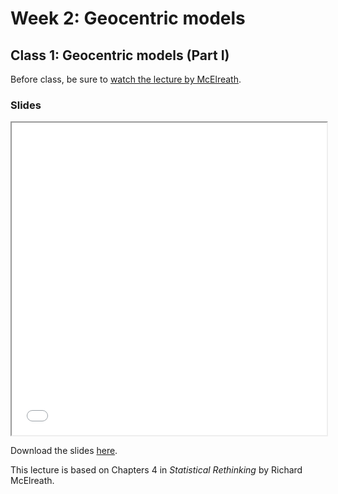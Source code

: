 # Week 2: Geocentric models

## Class 1: Geocentric models (Part I)

Before class, be sure to [watch the lecture by McElreath](https://www.youtube.com/watch?v=tNOu-SEacNU&list=PLDcUM9US4XdPz-KxHM4XHt7uUVGWWVSus&index=4).

### Slides

<iframe src="lectures/lecture02-1.html" width="100%" height="500px"></iframe>

Download the slides [here](lectures/lecture02-1.html).

This lecture is based on Chapters 4 in _Statistical Rethinking_ by Richard McElreath.
